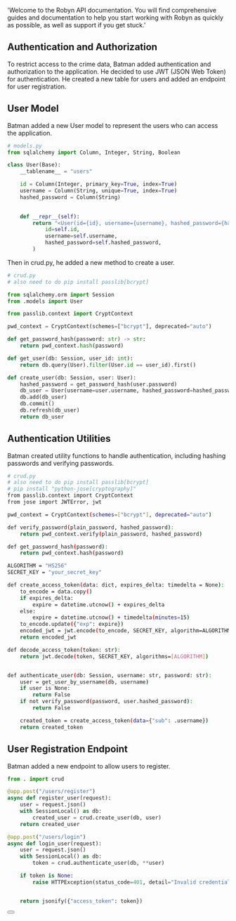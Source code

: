   'Welcome to the Robyn API documentation. You will find comprehensive guides and documentation to help you start working with Robyn as quickly as possible, as well as support if you get stuck.'

## Authentication and Authorization
To restrict access to the crime data, Batman added authentication and authorization to the application. He decided to use JWT (JSON Web Token) for authentication. He created a new table for users and added an endpoint for user registration.


## User Model

Batman added a new User model to represent the users who can access the application.


```python {{ title: 'Example request with basic auth' }}
# models.py
from sqlalchemy import Column, Integer, String, Boolean

class User(Base):
    __tablename__ = "users"

    id = Column(Integer, primary_key=True, index=True)
    username = Column(String, unique=True, index=True)
    hashed_password = Column(String)

    
    def __repr__(self):
        return "<User(id={id}, username={username}, hashed_password={hashed_password})>".format(
            id=self.id,
            username=self.username,
            hashed_password=self.hashed_password,
        )


```

Then in crud.py, he added a new method to create a user.

```python {{ title: 'Example request with basic auth' }}
# crud.py
# also need to do pip install passlib[bcrypt]

from sqlalchemy.orm import Session
from .models import User

from passlib.context import CryptContext

pwd_context = CryptContext(schemes=["bcrypt"], deprecated="auto")

def get_password_hash(password: str) -> str:
    return pwd_context.hash(password)

def get_user(db: Session, user_id: int):
    return db.query(User).filter(User.id == user_id).first()

def create_user(db: Session, user: User):
    hashed_password = get_password_hash(user.password)
    db_user = User(username=user.username, hashed_password=hashed_password)
    db.add(db_user)
    db.commit()
    db.refresh(db_user)
    return db_user

```


## Authentication Utilities

Batman created utility functions to handle authentication, including hashing passwords and verifying passwords.

```bash {{ title: 'Example request with bearer token' }}
# crud.py
# also need to do pip install passlib[bcrypt]
# pip install "python-jose[cryptography]"
from passlib.context import CryptContext
from jose import JWTError, jwt

pwd_context = CryptContext(schemes=["bcrypt"], deprecated="auto")

def verify_password(plain_password, hashed_password):
    return pwd_context.verify(plain_password, hashed_password)

def get_password_hash(password):
    return pwd_context.hash(password)

ALGORITHM = "HS256"
SECRET_KEY = "your_secret_key"

def create_access_token(data: dict, expires_delta: timedelta = None):
    to_encode = data.copy()
    if expires_delta:
        expire = datetime.utcnow() + expires_delta
    else:
        expire = datetime.utcnow() + timedelta(minutes=15)
    to_encode.update({"exp": expire})
    encoded_jwt = jwt.encode(to_encode, SECRET_KEY, algorithm=ALGORITHM)
    return encoded_jwt

def decode_access_token(token: str):
    return jwt.decode(token, SECRET_KEY, algorithms=[ALGORITHM])


def authenticate_user(db: Session, username: str, password: str):
    user = get_user_by_username(db, username)
    if user is None:
        return False
    if not verify_password(password, user.hashed_password):
        return False

    created_token = create_access_token(data={"sub": .username})
    return created_token


```


## User Registration Endpoint

Batman added a new endpoint to allow users to register.

```python {{ title: 'Setting up Routes' }}
from . import crud

@app.post("/users/register")
async def register_user(request):
    user = request.json()
    with SessionLocal() as db:
        created_user = crud.create_user(db, user)
    return created_user

@app.post("/users/login")
async def login_user(request):
    user = request.json()
    with SessionLocal() as db:
        token = crud.authenticate_user(db, **user)

    if token is None:
        raise HTTPException(status_code=401, detail="Invalid credentials")


    return jsonify({"access_token": token})

```

<div className="not-prose">
  <Button
    href="/documentation/example_app/authentication-middlewares"
    variant="text"
    arrow="right"
    children="Next: Authentication Middlewares"
  />
</div>

